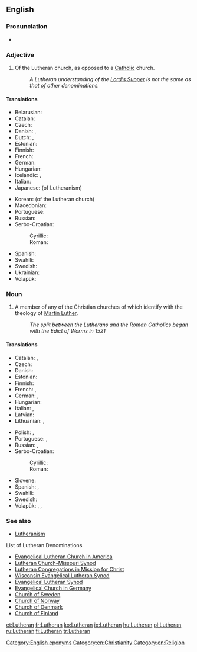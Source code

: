==English==

===Pronunciation===
* {{audio|en-us-Lutheran.ogg|Audio (US)}}

===Adjective===
{{en-adj}}

# Of the Lutheran church, as opposed to a [[Catholic]] church.
#: ''A Lutheran understanding of the [[Lord's Supper]] is not the same as that of other denominations.''

====Translations====
{{trans-top|related to the Lutheran church}}
* Belarusian: {{t-|be|лютэранскі|sc=Cyrl}}
* Catalan: {{t-|ca|luterà}}
* Czech: {{t-|cs|luteránský}}
* Danish: {{t-|da|lutheransk}}, {{t-|da|luthersk}}
* Dutch: {{t-|nl|lutheraans}}, {{t-|nl|luthers}}
* Estonian: {{t+|et|luterlik}}
* Finnish: {{t+|fi|luterilainen}}
* French: {{t+|fr|luthérien}}
* German: {{t-|de|lutherisch}}
* Hungarian: {{t+|hu|lutheránus}}
* Icelandic: {{t-|is|lúterskur}}, {{t-|is|lútherskur}}
* Italian: {{t+|it|luterano}}
* Japanese: {{t-|ja|ルター派の|tr=rutaaha-no}} (of Lutheranism)
{{trans-mid}}
* Korean: {{t-|ko|루터교회의|tr=rutokyohoi-ui|sc=Hang}} (of the Lutheran church)
* Macedonian: {{t-|mk|лутерански|tr=luteranski|sc=Cyrl}}
* Portuguese: {{t+|pt|luterano}}
* Russian: {{t+|ru|лютеранский|tr=ljuteranskij|sc=Cyrl}}
* Serbo-Croatian:
*: Cyrillic: {{t-|sh|лутерански|alt=лутѐра̄нскӣ|sc=Cyrl}}
*: Roman: {{t-|sh|luteranski|alt=lutèrānskī}}
* Spanish: {{t+|es|luterano}}
* Swahili: {{t-|sw|Kilutheri}}
* Swedish: {{t-|sv|luthersk}}
* Ukrainian: {{t+|uk|лютеранський|m|tr=ljuterans'kyj|sc=Cyrl}}
* Volapük: {{t-|vo|luterik}}
{{trans-bottom}}

===Noun===
{{en-noun}}

# A member of any of the Christian churches of which identify with the theology of [[w:Martin Luther|Martin Luther]].
#: ''The split between the Lutherans and the Roman Catholics began with the Edict of Worms in 1521''

====Translations====
{{trans-top|A member of a Lutheran church}}
* Catalan: {{t-|ca|luterà|m}}, {{t-|ca|luterana|f}}
* Czech: {{t-|cs|luterán|m}}
* Danish: {{t-|da|lutheraner|c}}
* Estonian: {{t-|et|luterlane}}
* Finnish: {{t+|fi|luterilainen}}
* French: {{t+|fr|luthérien|m}}, {{t+|fr|luthérienne|f}}
* German: {{t-|de|Luteraner|m}}, {{t-|de|Luteranerin|f}}
* Hungarian: {{t+|hu|lutheránus}}
* Italian: {{t+|it|luterano|m}}, {{t+|it|luterana|f}}
* Latvian: {{t-|lv|luterānis|m}}
* Lithuanian: {{t+|lt|liuteronas|m}}, {{t+|lt|liuteronė|f}}
{{trans-mid}}
* Polish: {{t+|pl|luteranin|m}}, {{t+|pl|luteranka|f}}
* Portuguese: {{t+|pt|luterano|m}}, {{t-|pt|luterana|f}}
* Russian: {{t+|ru|лютеранин|m|sc=Cyrl|tr=ljuteránin}}, {{t+|ru|лютеранка|f|sc=Cyrl|tr=ljuteránka}}
* Serbo-Croatian:
*: Cyrillic: {{t-|sh|лутеран|m|alt=лутѐра̄н|sc=Cyrl}}
*: Roman: {{t-|sh|luteran|m|alt=lutèrān}}
* Slovene: {{t|sl|luteranec}}
* Spanish: {{t+|es|luterano|m}}, {{t-|es|luterana|f}}
* Swahili: {{t-|sw|Mlutheri}}
* Swedish: {{t+|sv|lutheran}}
* Volapük: {{qualifier|male or female}} {{t-|vo|luteran}}, {{qualifier|male}} {{t-|vo|hiluteran}}, {{qualifier|female}} {{t-|vo|jiluteran}}
{{trans-bottom}}

===See also===
* [[Lutheranism]]
;List of Lutheran Denominations
* [http://en.wikipedia.org/wiki/Evangelical_Lutheran_Church_in_America Evangelical Lutheran Church in America]
* [http://en.wikipedia.org/wiki/Lutheran_Church-Missouri_Synod Lutheran Church-Missouri Synod]
* [[w:Lutheran Congregations in Mission for Christ|Lutheran Congregations in Mission for Christ]]
* [http://en.wikipedia.org/wiki/Wisconsin_Evangelical_Lutheran_Synod Wisconsin Evangelical Lutheran Synod]
* [http://en.wikipedia.org/wiki/Evangelical_Lutheran_Synod Evangelical Lutheran Synod]
* [http://en.wikipedia.org/wiki/Evangelical_Church_in_Germany Evangelical Church in Germany]
* [http://en.wikipedia.org/wiki/Church_of_Sweden Church of Sweden]
* [http://en.wikipedia.org/wiki/Church_of_Norway Church of Norway]
* [http://en.wikipedia.org/wiki/Church_of_Denmark Church of Denmark]
* [http://en.wikipedia.org/wiki/Church_of_Finland Church of Finland]

[[Category:English eponyms]]
[[Category:en:Christianity]]
[[Category:en:Religion]]

[[et:Lutheran]]
[[fr:Lutheran]]
[[ko:Lutheran]]
[[io:Lutheran]]
[[hu:Lutheran]]
[[pl:Lutheran]]
[[ru:Lutheran]]
[[fi:Lutheran]]
[[tr:Lutheran]]